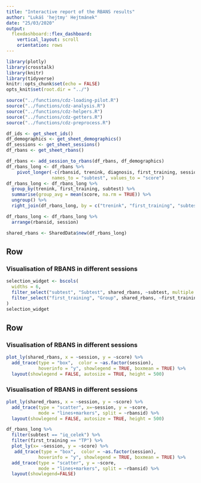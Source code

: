 ```yaml
---
title: "Interactive report of the RBANS results"
author: "Lukáš 'hejtmy' Hejtmánek"
date: "25/03/2020"
output: 
  flexdashboard::flex_dashboard:
    vertical_layout: scroll
    orientation: rows
---
```

```r
library(plotly)
library(crosstalk)
library(knitr)
library(tidyverse)
knitr::opts_chunk$set(echo = FALSE)
opts_knit$set(root.dir = "../")

source("../functions/cdz-loading-pilot.R")
source("../functions/cdz-analysis.R")
source("../functions/cdz-helpers.R")
source("../functions/cdz-getters.R")
source("../functions/cdz-preprocess.R")
```

```r
df_ids <- get_sheet_ids()
df_demographics <- get_sheet_demographics()
df_sessions <- get_sheet_sessions()
df_rbans <- get_sheet_rbans()
```

```r
df_rbans <- add_session_to_rbans(df_rbans, df_demographics)
df_rbans_long <- df_rbans %>%
    pivot_longer(-c(rbansid, trenink, diagnosis, first_training, session),
                 names_to = "subtest", values_to = "score")
df_rbans_long <- df_rbans_long %>%
  group_by(trenink, first_training, subtest) %>%
  summarise(group_avg = mean(score, na.rm = TRUE)) %>%
  ungroup() %>%
  right_join(df_rbans_long, by = c("trenink", "first_training", "subtest"))

df_rbans_long <- df_rbans_long %>%
  arrange(rbansid, session)
```

```r
shared_rbans <- SharedData$new(df_rbans_long)
```

Row {data-height=200}
---------------------------
### Visualisation of RBANS in different sessions
```r
selection_widget <- bscols(
  widths = 6,
  filter_select("subtest", "Subtest", shared_rbans, ~subtest, multiple = FALSE),
  filter_select("first_training", "Group", shared_rbans, ~first_training, multiple = FALSE)
)
selection_widget
```

Row {data-height=600}
---------------------------

### Visualisation of RBANS in different sessions

```r
plot_ly(shared_rbans, x = ~session, y = ~score) %>%
  add_trace(type = "box",  color = ~as.factor(session),
            hoverinfo = "y", showlegend = TRUE, boxmean = TRUE) %>%
  layout(showlegend = FALSE, autosize = TRUE, height = 500)
```

### Visualisation of RBANS in different sessions

```r
plot_ly(shared_rbans, x = ~session, y = ~score) %>%
  add_trace(type = "scatter", x=~session, y = ~score,
            mode = "lines+markers", split = ~rbansid) %>%
  layout(showlegend = FALSE, autosize = TRUE, height = 500)
```

```r
df_rbans_long %>%
  filter(subtest == "iq_celek") %>%
  filter(first_training == "TP") %>%
  plot_ly(x= ~session, y = ~score) %>%
   add_trace(type = "box",  color = ~as.factor(session),
            hoverinfo = "y", showlegend = TRUE, boxmean = TRUE) %>%
  add_trace(type = "scatter", y = ~score,
            mode = "lines+markers", split = ~rbansid) %>%
  layout(showlegend=FALSE)
````